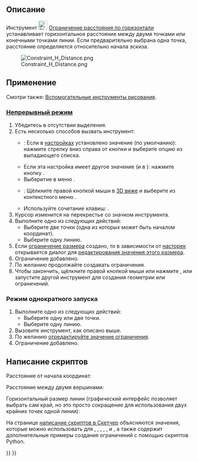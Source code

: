 <languages/>

{{Docnav/ru
|[[Sketcher_Dimension/ru|Размер]]
|[[Sketcher_ConstrainDistanceY/ru|Ограничение расстояния по вертикали]]
|[[Sketcher_Workbench|Скетчер]]
|IconL=Sketcher_Dimension.svg‎
|IconR=Sketcher_ConstrainDistanceY.svg
|IconC=Workbench_Sketcher.svg
}}

{{GuiCommand/ru
|Name/ru=Ограничение расстояния по горизонтали
|Name=Sketcher ConstrainDistanceX
|MenuLocation=Эскиз → Ограничения эскиза → Ограничение расстояния по горизонтали
|Workbenches=[[Sketcher_Workbench/ru|Скетчер]]
|Shortcut={{KEY|Shift}} + {{KEY|H}}
|SeeAlso=[[Sketcher_ConstrainDistanceY/ru|Скетчер Ограничение расстояния по вертикали]], [[Sketcher_ConstrainDistance/ru|Скетчер Ограничение Расстояния]]
}}

<span id="Description"></span>
== Описание ==

Инструмент [[Image:Sketcher_ConstrainDistanceX.svg|24px]] [[Sketcher_ConstrainDistanceX/ru|Ограничение расстояния по горизонтали]]
устанавливает горизонтальное расстояние между двумя точками или конечными точками линии. Если предварительно выбрана одна точка, расстояние определяется относительно начала эскиза.

[[File:Constraint_H_Distance.png]]

<span id="Usage"></span>
== Применение ==

Смотри также: [[Sketcher_Workbench/ru#Drawing_aids|Вспомогательные инструменты рисования]].

<span id="Continue_mode"></span>
=== [[Sketcher_Workbench/ru#Continue_modes|Непрерывный режим]] ===

# Убедитесь в отсутствии выделения.
# Есть несколько способов вызвать инструмент:
#* {{Version/ru|1.0}}: Если в [[Sketcher_Preferences/ru#General|настройках]] {{MenuCommand|Ограничения размеров}} установлено значение {{Value|Один инструмент}} (по умолчанию): нажмите стрелку вниз справа от кнопки {{Button|[[Image:Sketcher_Dimension.svg||x16px]][[Image:Toolbar_flyout_arrow.svg|x16px]]}} и выберите опцию {{MenuCommand|[[Image:Sketcher_ConstrainDistanceX.svg|16px]] Ограничить расстояние по горизонтали}} из выпадающего списка.
#* Если эта настройка имеет другое значение (и в {{VersionMinus/ru|0.21}}): нажмите кнопку {{Button|[[Image:Sketcher_ConstrainDistanceX.svg|16px]] [[Sketcher_ConstrainDistanceX/ru|Ограничение расстояния по горизонтали]]}}.
#* Выберитие в меню {{MenuCommand|Эскиз → Ограничения эскиза → [[Image:Sketcher_ConstrainDistanceX.svg|16px]] Ограничение расстояния по горизонтали}}.
#* {{Version/ru|1.0}}: Щёлкните правой кнопкой мыши в [[3D_view/ru|3D виже]] и выберите из контекстного меню {{MenuCommand|Размер → [[Image:Sketcher_ConstrainDistanceX.svg|16px]]. Ограничение расстояния по горизонтали}}.
#* Используйте сочетание клавиш: {{KEY|L}}.
# Курсор изменится на перекрестье со значком инструмента.
# Выполните одно из следующих действий:
#* Выберите две точки (одна из которых может быть началом координат).
#* Выберите одну линию.
# Если [[Sketcher_ToggleDrivingConstraint/ru|ограничение размера]] создано, то в зависимости от [[Sketcher_Preferences/ru#Display|насторек]] открывается диалог для [[Sketcher_Workbench/ru#Edit_constraints|редактирования значения этого размера]].
# Ограничение добавлено.
# По желанию продолжайте создавать ограничения.
# Чтобы закончить, щёлкните правой кнопкой мыши или нажмите {{KEY|Esc}}, или запустите другой инструмент для создания геометрии или ограничений.

<span id="Run-once_mode"></span>
=== Режим однократного запуска ===

# Выполните одно из следующих действий:
#* Выберите одну или две точки.
#* Выберите одну линию.
# Вызовите инструмент, как описано выше.
# По желанию [[Sketcher_Workbench/ru#Edit_constraints|отредактируйте значение ограничения]].
# Ограничение добавлено.

<span id="Scripting"></span>
== Написание скриптов ==

Расстояние от начала координат:

{{Code|code=Sketch.addConstraint(Sketcher.Constraint('DistanceX', Edge, PointOfEdge, -1, 1, App.Units.Quantity('123.0 mm')))}}

Расстояние между двумя вершинами:

{{Code|code=Sketch.addConstraint(Sketcher.Constraint('DistanceX', Edge1, PointOfEdge1, Edge2, PointOfEdge2, App.Units.Quantity('123.0 mm')))}}

Горизонтальный размер линии (графический интерфейс позволяет выбрать сам край, но это просто сокращение для использования двух крайних точек одной линии):

{{Code|code=Sketch.addConstraint(Sketcher.Constraint('DistanceX', Line, 1, Line, 2, App.Units.Quantity('123.0 mm')))}}

На странице [[Sketcher_scripting/ru|написание скриптов в Скетчер]] объясняются значения, которые можно использовать для {{incode|Edge}}, {{incode|Edge1}}, {{incode|Edge2}}, {{incode|PointOfEdge}}, {{incode| PointOfEdge1}}, {{incode| PointOfEdge2}} и {{incode|Line}}, а также содержит дополнительные примеры создания ограничений с помощью скриптов Python.


{{Docnav/ru
|[[Sketcher_Dimension/ru|Размер]]
|[[Sketcher_ConstrainDistanceY/ru|Ограничение расстояния по вертикали]]
|[[Sketcher_Workbench|Скетчер]]
|IconL=Sketcher_Dimension.svg‎
|IconR=Sketcher_ConstrainDistanceY.svg
|IconC=Workbench_Sketcher.svg
}}

{{Sketcher_Tools_navi{{#translation:}}}}
{{Userdocnavi{{#translation:}}}}
